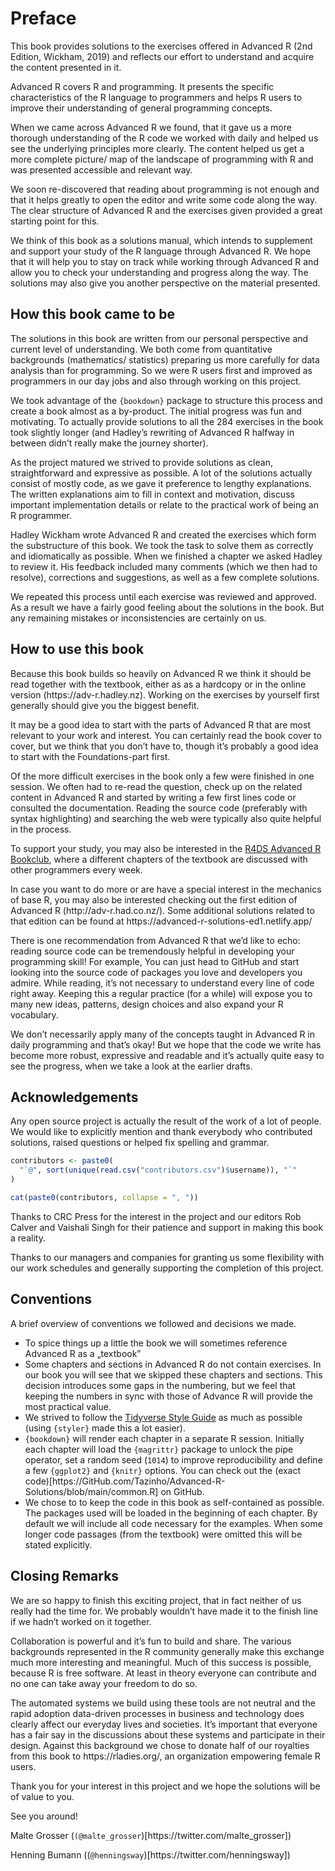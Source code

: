 \mainmatter

# Preface
This book provides solutions to the exercises offered in Advanced R (2nd Edition, Wickham, 2019) and reflects our effort to understand and acquire the content presented in it.

Advanced R covers R and programming. It presents the specific characteristics of the R language to programmers and helps R users to improve their understanding of general programming concepts. 

When we came across Advanced R we found, that it gave us a more thorough understanding of the R code we worked with daily and helped us see the underlying principles more clearly. The content helped us get a more complete picture/ map of the landscape of programming with R and was presented accessible and relevant way.

We soon re-discovered that reading about programming is not enough and that it helps greatly to open the editor and write some code along the way. The clear structure of Advanced R and the exercises given provided a great starting point for this.

We think of this book as a solutions manual, which intends to supplement and support your study of the R language through Advanced R. We hope that it will help you to stay on track while working through Advanced R and allow you to check your understanding and progress along the way. The solutions may also give you another perspective on the material presented.

## How this book came to be
The solutions in this book are written from our personal perspective and current level of understanding. We both come from quantitative backgrounds (mathematics/ statistics) preparing us more carefully for data analysis than for programming. So we were R users first and improved as programmers in our day jobs and also through working on this project.

We took advantage of the `{bookdown}` package to structure this process and create a book almost as a by-product. The initial progress was fun and motivating. To actually provide solutions to all the 284 exercises in the book took slightly longer (and Hadley's rewriting of Advanced R halfway in between didn't really make the journey shorter).

As the project matured we strived to provide solutions as clean, straightforward and expressive as possible. A lot of the solutions actually consist of mostly code, as we gave it preference to lengthy explanations. The written explanations aim to fill in context and motivation, discuss important implementation details or relate to the practical work of being an R programmer.

Hadley Wickham wrote Advanced R and created the exercises which form the substructure of this book. We took the task to solve them as correctly and idiomatically as possible. When we finished a chapter we asked Hadley to review it. His feedback included many comments (which we then had to resolve), corrections and suggestions, as well as a few complete solutions.

We repeated this process until each exercise was reviewed and approved. As a result we have a fairly good feeling about the solutions in the book. But any remaining mistakes or inconsistencies are certainly on us.

## How to use this book
Because this book builds so heavily on Advanced R we think it should be read together with the textbook, either as as a hardcopy or in the online version (https://adv-r.hadley.nz). Working on the exercises by yourself first generally should give you the biggest benefit.

It may be a good idea to start with the parts of Advanced R that are most relevant to your work and interest. You can certainly read the book cover to cover, but we think that you don't have to, though it's probably a good idea to start with the Foundations-part first.

Of the more difficult exercises in the book only a few were finished in one session. We often had to re-read the question, check up on the related content in Advanced R and started by writing a few first lines code or consulted the documentation. Reading the source code (preferably with syntax highlighting) and searching the web were typically also quite helpful in the process.

To support your study, you may also be interested in the [R4DS Advanced R Bookclub](https://GitHub.com/r4ds/bookclub-Advanced_R), where a different chapters of the textbook are discussed with other programmers every week.

In case you want to do more or are have a special interest in the mechanics of base R, you may also be interested checking out the first edition of Advanced R (http://adv-r.had.co.nz/). Some additional solutions related to that edition can be found at https://advanced-r-solutions-ed1.netlify.app/

There is one recommendation from Advanced R that we'd like to echo: reading source code can be tremendously helpful in developing your programming skill! For example, You can just head to GitHub and start looking into the source code of packages you love and developers you admire. While reading, it's not necessary to understand every line of code right away. Keeping this a regular practice (for a while) will expose you to many new ideas, patterns, design choices and also expand your R vocabulary.

We don't necessarily apply many of the concepts taught in Advanced R in daily programming and that's okay! But we hope that the code we write has become more robust, expressive and readable and it's actually quite easy to see the progress, when we take a look at the earlier drafts.

## Acknowledgements
Any open source project is actually the result of the work of a lot of people. We would like to explicitly mention and thank everybody who contributed solutions, raised questions or helped fix spelling and grammar.

```r
contributors <- paste0(
  "`@", sort(unique(read.csv("contributors.csv")$username)), "`"
)

cat(paste0(contributors, collapse = ", "))
```

Thanks to CRC Press for the interest in the project and our editors Rob Calver and Vaishali Singh for their patience and support in making this book a reality.

Thanks to our managers and companies for granting us some flexibility with our work schedules and generally supporting the completion of this project.

## Conventions
A brief overview of conventions we followed and decisions we made.

- To spice things up a little the book we will sometimes reference Advanced R as a „textbook"
- Some chapters and sections in Advanced R do not contain exercises. In our book you will see that we skipped these chapters and sections. This decision introduces some gaps in the numbering, but we feel that keeping the numbers in sync with those of Advance R will provide the most practical value.
- We strived to follow the [Tidyverse Style Guide](https://style.tidyverse.org/) as much as possible (using `{styler}` made this a lot easier).
- `{bookdown}` will render each chapter in a separate R session. Initially each chapter will load the `{magrittr}` package to unlock the pipe operator, set a random seed (`1014`) to improve reproducibility and define a few `{ggplot2}` and `{knitr}` options. You can check out the (exact code)[https://GitHub.com/Tazinho/Advanced-R-Solutions/blob/main/common.R] on GitHub.
- We chose to to keep the code in this book as self-contained as possible. The packages used will be loaded in the beginning of each chapter. By default we will include all code necessary for the examples. When some longer code passages (from the textbook) were omitted this will be stated explicitly.

## Closing Remarks
We are so happy to finish this exciting project, that in fact neither of us really had the time for. We probably wouldn't have made it to the finish line if we hadn't worked on it together.

Collaboration is powerful and it's fun to build and share. The various backgrounds represented in the R community generally make this exchange much more interesting and meaningful. Much of this success is possible, because R is free software. At least in theory everyone can contribute and no one can take away your freedom to do so.

The automated systems we build using these tools are not neutral and the rapid adoption data-driven processes in business and technology does clearly affect our everyday lives and societies. It's important that  everyone  has a fair say in the discussions about these systems and participate in their design. Against this background we chose to donate half of our royalties from this book to https://rladies.org/, an organization empowering female R users.

Thank you for your interest in this project and we hope the solutions will be of value to you.

See you around!

Malte Grosser (`(@malte_grosser`)[https://twitter.com/malte_grosser])

Henning Bumann ((`@henningsway`)[https://twitter.com/henningsway])